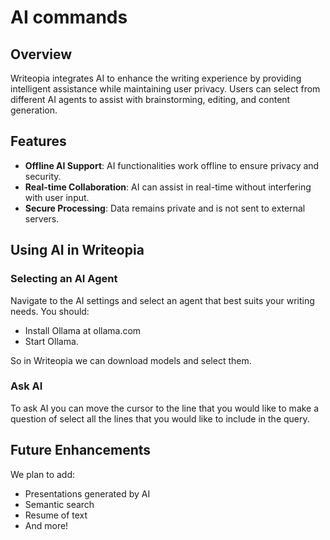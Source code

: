 
# AI commands

## Overview
Writeopia integrates AI to enhance the writing experience by providing intelligent assistance while maintaining user privacy. Users can select from different AI agents to assist with brainstorming, editing, and content generation.

## Features
- **Offline AI Support**: AI functionalities work offline to ensure privacy and security.
- **Real-time Collaboration**: AI can assist in real-time without interfering with user input.
- **Secure Processing**: Data remains private and is not sent to external servers.

## Using AI in Writeopia

### Selecting an AI Agent
Navigate to the AI settings and select an agent that best suits your writing needs. You should:
 - Install Ollama at ollama.com
 - Start Ollama.

So in Writeopia we can download models and select them.

### Ask AI
To ask AI you can move the cursor to the line that you would like to make a question of select all the lines that you would like to include in the query.

<ReactPlayer playing={false} controls url={ai_question} />

## Future Enhancements
We plan to add:
 - Presentations generated by AI
 - Semantic search
 - Resume of text
 - And more!
